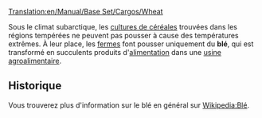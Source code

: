 [[Translation:en/Manual/Base Set/Cargos/Wheat]]

{{fr/Cargaison|nom=Blé
|image=en/Grain.png
|produit=[[fr/Manual/Base Set/Industries/Ferme|Ferme]]
|accepté=[[fr/Manual/Base Set/Industries/Usine agroalimentaire|Usine agroalimentaire]]
}}

Sous le climat subarctique, les [[fr/Manual/Base Set/Cargos/Céréales|cultures de céréales]] trouvées dans les régions tempérées ne peuvent pas pousser à cause des températures extrêmes. À leur place, les [[fr/Manual/Base Set/Industries/Ferme|fermes]] font pousser uniquement du '''blé''', qui est transformé en succulents produits d'[[fr/Manual/Base Set/Cargos/Nourriture|alimentation]] dans une [[fr/Manual/Base Set/Industries/Usine agroalimentaire|usine agroalimentaire]].

==Historique==
Vous trouverez plus d'information sur le blé en général sur [https://www.wikipedia.org/wiki/fr:Blé Wikipedia:Blé].